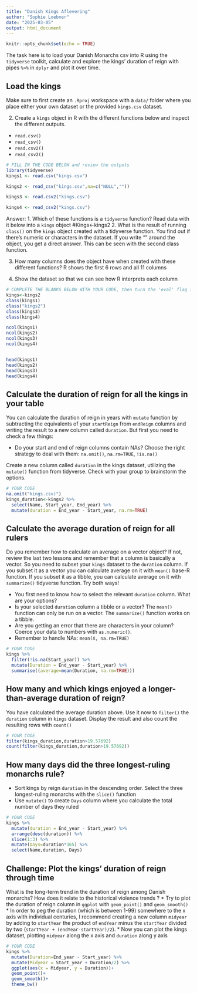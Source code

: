 ```yaml
---
title: "Danish Kings Aflevering"
author: "Sophie Loebner"
date: "2025-03-05"
output: html_document
---
```

```r
knitr::opts_chunk$set(echo = TRUE)
```
The task here is to load your Danish Monarchs csv into R using the `tidyverse` toolkit, calculate and explore the kings' duration of reign with pipes `%>%` in `dplyr` and plot it over time.

## Load the kings
Make sure to first create an  `.Rproj` workspace with a `data/` folder where you place either your own dataset or the provided `kings.csv` dataset. 

2. Create a `kings` object in R with the different functions below and inspect the different outputs.
-  `read.csv()`
-  `read_csv()`
-  `read.csv2()` 
-  `read_csv2()`
```r
# FILL IN THE CODE BELOW and review the outputs
library(tidyverse)
kings1 <- read.csv("kings.csv")

kings2 <- read_csv("kings.csv",na=c("NULL",""))

kings3 <- read.csv2("kings.csv")

kings4 <- read_csv2("kings.csv")
```
Answer: 
1. Which of these functions is a `tidyverse` function? Read data with it below into a `kings` object
#Kings<-kings2
2. What is the result of running `class()` on the `kings` object created with a tidyverse function.
You find out if there's numeric or characters in the dataset. If you write "" around the object, you get a direct answer. This can be seen with the second class function. 

3. How many columns does the object have when created with these different functions?
R shows the first 6 rows and all 11 columns

4. Show the dataset so that we can see how R interprets each column
```r
# COMPLETE THE BLANKS BELOW WITH YOUR CODE, then turn the 'eval' flag in this chunk to TRUE.
kings<-kings2
class(kings1)
class("kings2")
class(kings3)
class(kings4)

ncol(kings1)
ncol(kings2)
ncol(kings3)
ncol(kings4)


head(kings1)
head(kings2)
head(kings3)
head(kings4)

```

## Calculate the duration of reign for all the kings in your table
You can calculate the duration of reign in years with `mutate` function by subtracting the equivalents of your `startReign` from `endReign` columns and writing the result to a new column called `duration`. But first you need to check a few things:

* Do your start and end of reign columns contain NAs? Choose the right strategy to deal with them: `na.omit()`, `na.rm=TRUE`, `!is.na()`

Create a new column called  `duration` in the kings dataset, utilizing the `mutate()` function from tidyverse. Check with your group to brainstorm the options.

```r
# YOUR CODE
na.omit("kings.csv)")
kings_duration<-kings2 %>% 
  select(Name, Start_year, End_year) %>% 
  mutate(duration = End_year - Start_year, na.rm=TRUE)
```

## Calculate the average duration of reign for all rulers
Do you remember how to calculate an average on a vector object? If not, review the last two lessons and remember that a column is basically a vector. So you need to subset your `kings` dataset to the `duration` column. If you subset it as a vector you can calculate average on it with `mean()` base-R function. If you subset it as a tibble, you can calculate average on it with `summarize()` tidyverse function. Try both ways!

* You first need to know how to select the relevant `duration` column. What are your options?
* Is your selected `duration` column a tibble or a vector? The `mean()` function can only be run on a vector. The `summarize()` function works on a tibble.
* Are you getting an error that there are characters in your column? Coerce your data to numbers with `as.numeric()`.
* Remember to handle NAs: `mean(X, na.rm=TRUE)`
```r
# YOUR CODE
kings %>% 
  filter(!is.na(Start_year)) %>% 
  mutate(Duration = End_year - Start_year) %>% 
  summarise((average=mean(Duration, na.rm=TRUE)))
```

## How many and which kings enjoyed a longer-than-average duration of reign?
You have calculated the average duration above. Use it now to `filter()` the `duration` column in  `kings` dataset. Display the result and also  count the resulting rows with `count()`

```r
# YOUR CODE
filter(kings_duration,duration>19.57692)
count(filter(kings_duration,duration>19.57692))
```


## How many days did the three longest-ruling monarchs rule? 
* Sort kings by reign `duration` in the descending order. Select the three longest-ruling monarchs with the `slice()` function
* Use `mutate()` to create `Days` column where you calculate the total number of days they ruled

```r
# YOUR CODE
kings %>% 
  mutate(duration = End_year - Start_year) %>% 
  arrange(desc(duration)) %>% 
  slice(1:3) %>% 
  mutate(Days=duration*365) %>% 
  select(Name,duration, Days)

```
## Challenge: Plot the kings' duration of reign through time
What is the long-term trend in the duration of reign among Danish monarchs? How does it relate to the historical violence trends ? 
* Try to plot the duration of reign column in `ggplot` with `geom_point()` and  `geom_smooth()`
* In order to peg the duration (which is between 1-99) somewhere to the x axis with individual centuries, I recommend creating a new column `midyear` by adding to `startYear` the product of `endYear` minus the `startYear` divided by two (`startYear + (endYear-startYear)/2`).
* Now you can plot the kings dataset, plotting `midyear` along the x axis and `duration` along y axis

```r
# YOUR CODE
kings %>% 
  mutate(Duration=End_year - Start_year) %>% 
  mutate(Midyear = Start_year + Duration/2) %>% 
  ggplot(aes(x = Midyear, y = Duration))+
  geom_point()+
  geom_smooth()+
  theme_bw()
```
